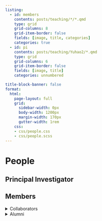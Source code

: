 ```yaml
---
listing:
  - id: members
    contents: posts/teaching/*/*.qmd
    type: grid
    grid-columns: 8
    grid-item-border: false
    fields: [image, title, categories]
    categories: true
  - id: pi
    contents: posts/teaching/Yuhao2/*.qmd
    type: grid
    grid-columns: 6
    grid-item-border: false
    fields: [image, title]
    categories: unnumbered

title-block-banner: false
format:
  html:
    page-layout: full
    grid:
      sidebar-width: 0px
      body-width: 1200px
      margin-width: 170px
      gutter-width: 1rem
    css: 
    - css/people.css
    - css/people.scss
---
```

# People
## Principal Investigator

::: {#pi}
:::

## Members

::: {#members}
:::


::: {.grid}



::: {.g-col-4}
<details class="custom-details">
<summary>Collaborators</summary>
- [Alexander Todorov](https://tlab.uchicago.edu/)
- [Susan Fiske](https://www.fiskelab.org/)
- [Tom Griffiths](https://cocosci.princeton.edu/tom/tom.php)
</details>
:::

::: {.g-col-6}
<details class="custom-details">
<summary>Alumni</summary>
- [Alumni1 (Currently at Yale)](posts/teaching/Yuhao1/Yuhao1.qmd)
- [Alumni2 (Currently at MIT)](posts/teaching/Yuhao2/Yuhao2.qmd)
- [Alumni3 (Currently at MIT)](posts/teaching/Yuhao3/Yuhao3.qmd)
</details>
:::

:::






